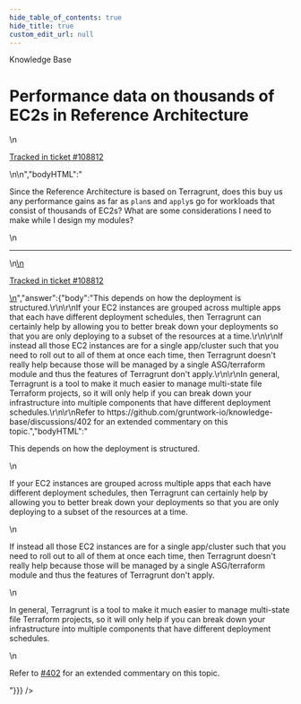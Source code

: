 ```yaml
---
hide_table_of_contents: true
hide_title: true
custom_edit_url: null
---
```



<head>
  <link rel="canonical" href="https://github.com/gruntwork-io/knowledge-base/discussions/480" />
</head>

<CenterLayout>
<span className="searchCategory">Knowledge Base</span>
<h1>Performance data on thousands of EC2s in Reference Architecture</h1>
<GitHub discussion={{"id":"D_kwDOF8slf84AP44M","number":480,"author":{"login":"iangrunt"},"title":"Performance data on thousands of EC2s in Reference Architecture","body":"\nSince the Reference Architecture is based on Terragrunt, does this buy us any performance gains as far as `plan`s and `apply`s go for workloads that consist of thousands of EC2s? What are some considerations I need to make while I design my modules?\n\n---\n\n<ins datetime=\"2022-06-22T14:01:25Z\">\n  <p><a href=\"https://support.gruntwork.io/hc/requests/108812\">Tracked in ticket #108812</a></p>\n</ins>\n","bodyHTML":"<p dir=\"auto\">Since the Reference Architecture is based on Terragrunt, does this buy us any performance gains as far as <code class=\"notranslate\">plan</code>s and <code class=\"notranslate\">apply</code>s go for workloads that consist of thousands of EC2s? What are some considerations I need to make while I design my modules?</p>\n<hr>\n<ins datetime=\"2022-06-22T14:01:25Z\">\n  <p dir=\"auto\"><a href=\"https://support.gruntwork.io/hc/requests/108812\" rel=\"nofollow\">Tracked in ticket #108812</a></p>\n</ins>","answer":{"body":"This depends on how the deployment is structured.\r\n\r\nIf your EC2 instances are grouped across multiple apps that each have different deployment schedules, then Terragrunt can certainly help by allowing you to better break down your deployments so that you are only deploying to a subset of the resources at a time.\r\n\r\nIf instead all those EC2 instances are for a single app/cluster such that you need to roll out to all of them at once each time, then Terragrunt doesn't really help because those will be managed by a single ASG/terraform module and thus the features of Terragrunt don't apply.\r\n\r\nIn general, Terragrunt is a tool to make it much easier to manage multi-state file Terraform projects, so it will only help if you can break down your infrastructure into multiple components that have different deployment schedules.\r\n\r\nRefer to https://github.com/gruntwork-io/knowledge-base/discussions/402 for an extended commentary on this topic.","bodyHTML":"<p dir=\"auto\">This depends on how the deployment is structured.</p>\n<p dir=\"auto\">If your EC2 instances are grouped across multiple apps that each have different deployment schedules, then Terragrunt can certainly help by allowing you to better break down your deployments so that you are only deploying to a subset of the resources at a time.</p>\n<p dir=\"auto\">If instead all those EC2 instances are for a single app/cluster such that you need to roll out to all of them at once each time, then Terragrunt doesn't really help because those will be managed by a single ASG/terraform module and thus the features of Terragrunt don't apply.</p>\n<p dir=\"auto\">In general, Terragrunt is a tool to make it much easier to manage multi-state file Terraform projects, so it will only help if you can break down your infrastructure into multiple components that have different deployment schedules.</p>\n<p dir=\"auto\">Refer to <a class=\"issue-link js-issue-link\" data-error-text=\"Failed to load title\" data-id=\"4049818\" data-permission-text=\"Title is private\" data-url=\"https://github.com/gruntwork-io/knowledge-base/discussions/402\" data-hovercard-type=\"discussion\" data-hovercard-url=\"/gruntwork-io/knowledge-base/discussions/402/hovercard\" href=\"https://github.com/orgs/gruntwork-io/discussions/402\">#402</a> for an extended commentary on this topic.</p>"}}} />

</CenterLayout>
  

<!-- ##DOCS-SOURCER-START
{
  "sourcePlugin": "github-discussions",
  "hash": "f63f8873765477687b49cf27c26b2e8a"
}
##DOCS-SOURCER-END -->
